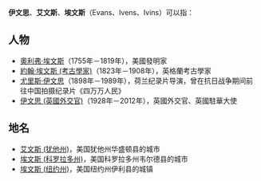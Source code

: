 '''伊文思'''、'''艾文斯'''、'''埃文斯'''（Evans、Ivens、Ivins）可以指：

== 人物 ==
* [[奧利弗·埃文斯|奧利弗·埃文斯]]（1755年－1819年），美國發明家
* [[約翰·埃文斯_(考古學家)|約翰·埃文斯 (考古學家)]]（1823年－1908年），英格蘭考古學家
* [[尤里斯·伊文思|尤里斯·伊文思]]（1898年－1989年），荷兰纪录片导演，曾在抗日战争期间前往中国拍摄纪录片《四万万人民》
* [[伊文思_(英國外交官)|伊文思 (英國外交官)]]（1928年－2012年），英國外交官、英國駐華大使

== 地名 ==
* [[艾文斯_(犹他州)|艾文斯 (犹他州)]]，美国犹他州华盛顿县的城市
* [[埃文斯_(科罗拉多州)|埃文斯 (科罗拉多州)]]，美国科罗拉多州韦尔德县的城市
* [[埃文斯_(纽约州)|埃文斯 (纽约州)]]，美国纽约州伊利县的城镇

{{Disambiguation|Y|Cat=三字译名消歧义}}